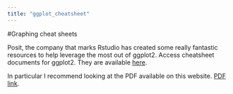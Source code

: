 ```yaml
---
title: "ggplot_cheatsheet"
---
```


#Graphing cheat sheets

Posit, the company that marks Rstudio has created some really fantastic resources to help leverage the most out of ggplot2. Access cheatsheet documents for ggplot2. They are available [here](https://rstudio.github.io/cheatsheets/html/data-visualization.html).

In particular I recommend looking at the PDF available on this website. [PDF link](https://rstudio.github.io/cheatsheets/data-visualization.pdf).
